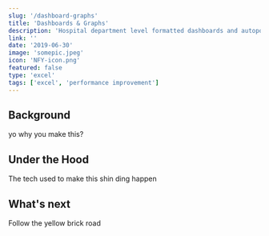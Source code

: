 ```yaml
---
slug: '/dashboard-graphs'
title: 'Dashboards & Graphs'
description: 'Hospital department level formatted dashboards and autopopulating graphs'
link: ''
date: '2019-06-30'
image: 'somepic.jpeg'
icon: 'NFY-icon.png'
featured: false
type: 'excel'
tags: ['excel', 'performance improvement']
---
```


<!--

<ProjectSectionTop frontmatter={props.frontmatter} />
 -->

## Background

yo why you make this?

## Under the Hood

The tech used to make this shin ding happen

## What's next

Follow the yellow brick road
